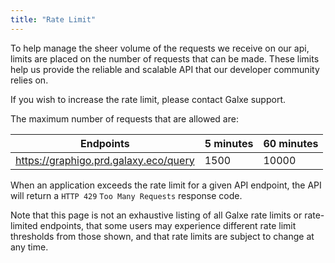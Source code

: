 ```yaml
---
title: "Rate Limit"
---
```


To help manage the sheer volume of the requests we receive on our api, limits are placed on the number of requests that can be made. These limits help us provide the reliable and scalable API that our developer community relies on.

<Note>If you wish to increase the rate limit, please contact Galxe support.</Note>

The maximum number of requests that are allowed are:


| Endpoints                             | 5 minutes | 60 minutes 
|---------------------------------------|-----------|------------
| https://graphigo.prd.galaxy.eco/query | 1500      | 10000      


When an application exceeds the rate limit for a given API endpoint, the API will return a `HTTP 429` `Too Many Requests` response code.

<Info>Note that this page is not an exhaustive listing of all Galxe rate limits or rate-limited endpoints, that some users may experience different rate limit thresholds from those shown, and that rate limits are subject to change at any time.</Info>
